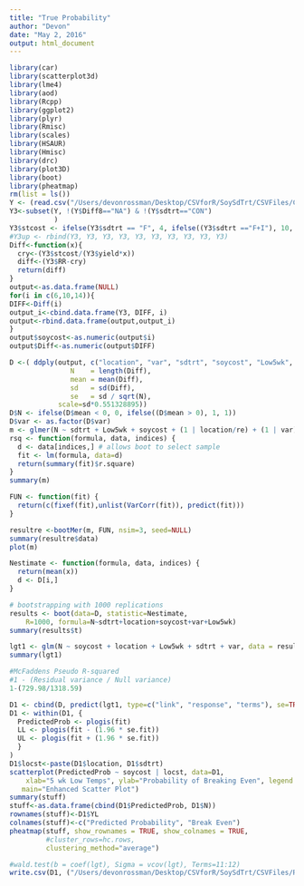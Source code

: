 ```yaml
---
title: "True Probability"
author: "Devon"
date: "May 2, 2016"
output: html_document
---
```

```r
library(car)
library(scatterplot3d)
library(lme4)
library(aod)
library(Rcpp)
library(ggplot2)
library(plyr)
library(Rmisc)
library(scales)
library(HSAUR)
library(Hmisc)
library(drc)
library(plot3D)
library(boot)
library(pheatmap)
rm(list = ls())
Y <- (read.csv("/Users/devonrossman/Desktop/CSVforR/SoySdTrt/CSVFiles/CAD.csv"))
Y3<-subset(Y, !(Y$Diff8=="NA") & !(Y$sdtrt=="CON")
           )
Y3$stcost <- ifelse(Y3$sdtrt == "F", 4, ifelse((Y3$sdtrt =="F+I"), 10, 20))
#Y3up <- rbind(Y3, Y3, Y3, Y3, Y3, Y3, Y3, Y3, Y3, Y3)
Diff<-function(x){
  cry<-(Y3$stcost/(Y3$yield*x))
  diff<-(Y3$RR-cry)
  return(diff)
}
output<-as.data.frame(NULL)
for(i in c(6,10,14)){
DIFF<-Diff(i)
output_i<-cbind.data.frame(Y3, DIFF, i)
output<-rbind.data.frame(output,output_i)
}
output$soycost<-as.numeric(output$i)
output$Diff<-as.numeric(output$DIFF)

D <-( ddply(output, c("location", "var", "sdtrt", "soycost", "Low5wk", "YL"), summarise,
               N    = length(Diff),
               mean = mean(Diff),
               sd   = sd(Diff),
               se   = sd / sqrt(N),
            scale=sd*0.551328895))
D$N <- ifelse(D$mean < 0, 0, ifelse((D$mean > 0), 1, 1))
D$var <- as.factor(D$var)
m <- glmer(N ~ sdtrt + Low5wk + soycost + (1 | location/re) + (1 | var), data = D, family = binomial, control = glmerControl(optimizer = "bobyqa"))
rsq <- function(formula, data, indices) {
  d <- data[indices,] # allows boot to select sample 
  fit <- lm(formula, data=d)
  return(summary(fit)$r.square)
} 
summary(m)

FUN <- function(fit) {
  return(c(fixef(fit),unlist(VarCorr(fit)), predict(fit)))
}

resultre <-bootMer(m, FUN, nsim=3, seed=NULL)
summary(resultre$data)
plot(m)

Nestimate <- function(formula, data, indices) {
  return(mean(x))
  d <- D[i,]
}

# bootstrapping with 1000 replications 
results <- boot(data=D, statistic=Nestimate, 
  	R=1000, formula=N~sdtrt+location+soycost+var+Low5wk)
summary(results$t)

lgt1 <- glm(N ~ soycost + location + Low5wk + sdtrt + var, data = resultre$data, family = "binomial")
summary(lgt1)

#McFaddens Pseudo R-squared
#1 - (Residual variance / Null variance)
1-(729.98/1318.59)

D1 <- cbind(D, predict(lgt1, type=c("link", "response", "terms"), se=TRUE))
D1 <- within(D1, {
  PredictedProb <- plogis(fit)
  LL <- plogis(fit - (1.96 * se.fit))
  UL <- plogis(fit + (1.96 * se.fit))
  }
)
D1$locst<-paste(D1$location, D1$sdtrt)
scatterplot(PredictedProb ~ soycost | locst, data=D1,
  	xlab="5 wk Low Temps", ylab="Probability of Breaking Even", legend.coords = "topleft",
   main="Enhanced Scatter Plot") 
summary(stuff)
stuff<-as.data.frame(cbind(D1$PredictedProb, D1$N))
rownames(stuff)<-D1$YL
colnames(stuff)<-c("Predicted Probability", "Break Even")
pheatmap(stuff, show_rownames = TRUE, show_colnames = TRUE,
         #cluster_rows=hc.rows, 
         clustering_method="average")

#wald.test(b = coef(lgt), Sigma = vcov(lgt), Terms=11:12)
write.csv(D1, ("/Users/devonrossman/Desktop/CSVforR/SoySdTrt/CSVFiles/P/Prob.csv"))

```

